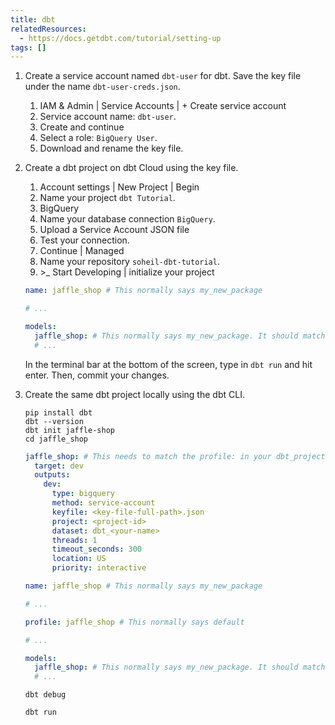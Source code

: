 ```yaml
---
title: dbt
relatedResources:
  - https://docs.getdbt.com/tutorial/setting-up
tags: []
---
```


1. Create a service account named `dbt-user` for dbt. Save the key file under
   the name `dbt-user-creds.json`.

   <Solution>

   1. <Scr>IAM & Admin | Service Accounts | + Create service account</Scr>
   2. Service account name: `dbt-user`.
   3. <Scr>Create and continue</Scr>
   4. Select a role: `BigQuery User`.
   5. Download and rename the key file.

   </Solution>

1. Create a dbt project on dbt Cloud using the key file.

   <Solution>

   1. <Scr>Account settings | New Project | Begin</Scr>
   2. Name your project `dbt Tutorial`.
   3. <Scr>BigQuery</Scr>
   4. Name your database connection `BigQuery`.
   5. <Scr>Upload a Service Account JSON file</Scr>
   6. Test your connection.
   7. <Scr>Continue | Managed</Scr>
   8. Name your repository `soheil-dbt-tutorial`.
   9. <Scr>>_ Start Developing | initialize your project</Scr>

   ```yaml fp=dbt_project.yml hl=1,6
   name: jaffle_shop # This normally says my_new_package

   # ...

   models:
     jaffle_shop: # This normally says my_new_package. It should match the value for `name:`
     # ...
   ```

   In the terminal bar at the bottom of the screen, type in `dbt run` and hit
   enter. Then, commit your changes.

   </Solution>

1. Create the same dbt project locally using the dbt CLI.

   <Solution>

   ```shell
   pip install dbt
   dbt --version
   dbt init jaffle-shop
   cd jaffle_shop
   ```

   ```yaml nu fp=~/.dbt/profiles.yml
   jaffle_shop: # This needs to match the profile: in your dbt_project.yml file
     target: dev
     outputs:
       dev:
         type: bigquery
         method: service-account
         keyfile: <key-file-full-path>.json
         project: <project-id>
         dataset: dbt_<your-name>
         threads: 1
         timeout_seconds: 300
         location: US
         priority: interactive
   ```

   ```yaml fp=dbt_project.yml hl=1,5,10
   name: jaffle_shop # This normally says my_new_package

   # ...

   profile: jaffle_shop # This normally says default

   # ...

   models:
     jaffle_shop: # This normally says my_new_package. It should match the value for `name:`
     # ...
   ```

   ```shell
   dbt debug
   ```

   ```shell
   dbt run
   ```

   </Solution>
